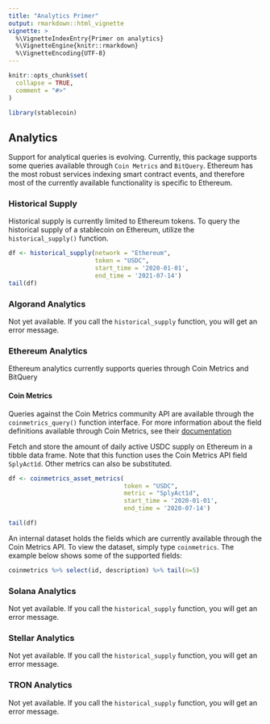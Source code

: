```yaml
---
title: "Analytics Primer"
output: rmarkdown::html_vignette
vignette: >
  %\VignetteIndexEntry{Primer on analytics}
  %\VignetteEngine{knitr::rmarkdown}
  %\VignetteEncoding{UTF-8}
---
```


```r
knitr::opts_chunk$set(
  collapse = TRUE,
  comment = "#>"
)
```

```r
library(stablecoin)
```

## Analytics
Support for analytical queries is evolving.  Currently, this package supports some queries available through `Coin Metrics` and `BitQuery`.  Ethereum has the most robust services indexing smart contract events, and therefore most of the currently available functionality is specific to Ethereum.

### Historical Supply
Historical supply is currently limited to Ethereum tokens.  To query the historical supply of a stablecoin on Ethereum, utilize the `historical_supply()` function.
```r
df <- historical_supply(network = "Ethereum", 
                        token = "USDC", 
                        start_time = '2020-01-01', 
                        end_time = '2021-07-14')
tail(df)
```

### Algorand Analytics
Not yet available.  If you call the `historical_supply` function, you will get an error message.

### Ethereum Analytics
Ethereum analytics currently supports queries through Coin Metrics and BitQuery

#### Coin Metrics
Queries against the Coin Metrics community API are available through the `coinmetrics_query()` function interface.  For more information about the field definitions available through Coin Metrics, see their [documentation](https://docs.coinmetrics.io/api/v4)

Fetch and store the amount of daily active USDC supply on Ethereum in a tibble data frame.  Note that this function uses the Coin Metrics API field `SplyAct1d`.  Other metrics can also be substituted.
```r
df <- coinmetrics_asset_metrics(
                                token = "USDC", 
                                metric = "SplyAct1d", 
                                start_time = '2020-01-01', 
                                end_time = '2020-07-14')

tail(df)
```

An internal dataset holds the fields which are currently available through the Coin Metrics API.  To view the dataset, simply type `coinmetrics`.  The example below shows some of the supported fields:
```r
coinmetrics %>% select(id, description) %>% tail(n=5)
```

### Solana Analytics
Not yet available.  If you call the `historical_supply` function, you will get an error message.

### Stellar Analytics
Not yet available.  If you call the `historical_supply` function, you will get an error message.

### TRON Analytics
Not yet available.  If you call the `historical_supply` function, you will get an error message.
